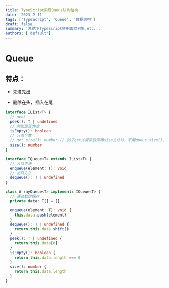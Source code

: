 ```yaml
---
title: TypeScript实现Queue队列结构
date: '2023-2-11'
tags: ['TypeScript', 'Queue', '数据结构']
draft: false
summary: '总结下TypeScript使用面向对象,etc...'
authors: ['default']
---
```


# Queue

## 特点：

- 先进先出

- 删除在头，插入在尾

```ts
interface IList<T> {
  // peek
  peek(): T | undefined
  // 判断是否为空
  isEmpty(): boolean
  // 元素个数
  // get size(): number // 加了get关键字后调用size方法时，不用queue.size(),而可以直接queue.size直接调用
  size(): number
}

interface IQueue<T> extends IList<T> {
  // 入队方法
  enqueue(element: T): void
  // 出队方法
  dequeue(): T | undefined
}

class ArrayQueue<T> implements IQueue<T> {
  // 通过数组保存
  private data: T[] = []

  enqueue(element: T): void {
    this.data.push(element)
  }
  dequeue(): T | undefined {
    return this.data.shift()
  }
  peek(): T | undefined {
    return this.data[0]
  }
  isEmpty(): boolean {
    return this.data.length === 0
  }
  size(): number {
    return this.data.length
  }
}
```
